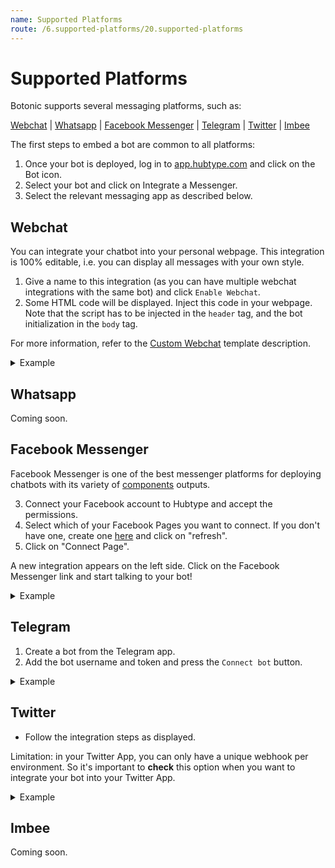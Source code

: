```yaml
---
name: Supported Platforms
route: /6.supported-platforms/20.supported-platforms
---
```






#  Supported Platforms

Botonic supports several messaging platforms, such as:

[Webchat](#webchat) | [Whatsapp](#whatsapp)  | [Facebook Messenger](#facebook-messenger) | [Telegram](#telegram) | [Twitter](#twitter) | [Imbee](#imbee)

The first steps to embed a bot are common to all platforms:

1. Once your bot is deployed, log in to [app.hubtype.com](https://app.hubtype.com/) and click on the Bot icon.
2. Select your bot and click on Integrate a Messenger.
3. Select the relevant messaging app as described below.

## Webchat

You can integrate your chatbot into your personal webpage. This integration is 100% editable, i.e. you can display all messages with your own style.

1. Give a name to this integration (as you can have multiple webchat integrations with the same bot) and click `Enable Webchat`.
2. Some HTML code will be displayed. Inject this code in your webpage. Note that the script has to be injected in the `header` tag, and the bot initialization in the `body` tag.

For more information, refer to the [Custom Webchat](/4.templates/2.template-custom-webchat) template description.

<details>
<summary>Example</summary>


<img
	src="https://botonic-doc-static.netlify.com/images/webchat_channel.png"
	style={{ display: 'block', margin: 'auto', maxWidth: '100%' }}
/>  

</details>

## Whatsapp

Coming soon.

## Facebook Messenger

Facebook Messenger is one of the best messenger platforms for deploying chatbots with its variety of [components](/5.concepts/12.components) outputs.

3. Connect your Facebook account to Hubtype and accept the permissions.
5. Select which of your Facebook Pages you want to connect. If you don't have one, create one [here](https://www.facebook.com/pages/create/) and click on "refresh".
6. Click on "Connect Page".

A new integration appears on the left side. Click on the Facebook Messenger link and start talking to your bot!

<details>
<summary>Example</summary>
<img
	src="https://botonic-doc-static.netlify.com/images/fb_channel.png"
	style={{ display: 'block', margin: 'auto', maxWidth: '100%' }}
/>

</details>

## Telegram

1. Create a bot from the Telegram app.
2. Add the bot username and token and press the `Connect bot` button.

<details>
<summary>Example</summary>

<img
	src="https://botonic-doc-static.netlify.com/images/tg_channel.png"
	style={{ display: 'block', margin: 'auto', maxWidth: '100%' }}
/>
</details>

## Twitter

- Follow the integration steps as displayed.

Limitation: in your Twitter App, you can only have a unique webhook per environment. So it's important to **check** this option when you want to integrate your bot into your Twitter App.

<details>
<summary>Example</summary>

<img
	src="https://botonic-doc-static.netlify.com/images/twitter_channel.png"
	style={{ display: 'block', margin: 'auto', maxWidth: '100%' }}
/>
</details>

## Imbee

Coming soon.

<div style={{display:"flex", justifyContent:"space-between"}}>
  <PrevButton title="Botonic Settings" href="/main-concepts/botonic-settings" />
  <NextButton title="Tutorials & Examples" href="/tutorials-and-examples/guided-flow" />
</div>
